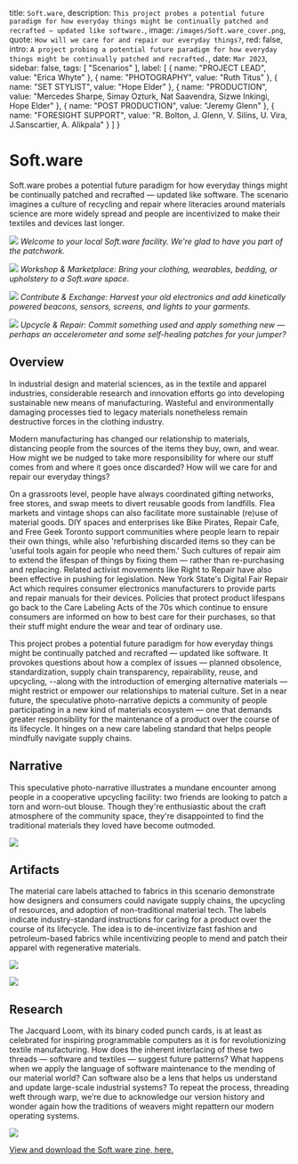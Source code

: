 
  title: `Soft.ware`,
  description: `This project probes a potential future paradigm for how everyday things might be continually patched and recrafted — updated like software.`,
  image: `/images/Soft.ware_cover.png`,
  quote: `How will we care for and repair our everyday things?`,
  red: false,
  intro: `A project probing a potential future paradigm for how everyday things might be continually patched and recrafted.`,
  date: `Mar 2023`,
  sidebar: false,
  tags: [
    "Scenarios"
  ], 
  label: [ { name: "PROJECT LEAD", value: "Erica Whyte" }, { name: "PHOTOGRAPHY", value: "Ruth Titus" }, { name: "SET STYLIST", value: "Hope Elder" }, { name: "PRODUCTION", value: "Mercedes Sharpe, Simay Ozturk, Nat Saavendra, Sizwe Inkingi, Hope Elder" }, { name: "POST PRODUCTION", value: "Jeremy Glenn" }, { name: "FORESIGHT SUPPORT", value: "R. Bolton, J. Glenn, V. Silins, U. Vira, J.Sanscartier, A. Alikpala" } ] }

# Soft.ware

<Label meta={meta} />

Soft.ware probes a potential future paradigm for how everyday things might be continually patched and recrafted — updated like software. The scenario imagines a culture of recycling and repair where literacies around materials science are more widely spread and people are incentivized to make their textiles and devices last longer.

![](/images/1.Softwarecover.png)
*Welcome to your local Soft.ware facility. We're glad to have you part of the patchwork.*

![](/images/3.Filmic.png) 
*Workshop & Marketplace: Bring your clothing, wearables, bedding, or upholstery to a Soft.ware space.*

![](/images/4.Filmic.png) 
*Contribute & Exchange: Harvest your old electronics and add kinetically powered beacons, sensors, screens, and lights to your garments.*

![](/images/5.Filmic.png) 
*Upcycle & Repair: Commit something used and apply something new — perhaps an accelerometer and some self-healing patches for your jumper?*

## Overview

In industrial design and material sciences, as in the textile and apparel industries, considerable research and innovation efforts go into developing sustainable new means of manufacturing. Wasteful and environmentally damaging processes tied to legacy materials nonetheless remain destructive forces in the clothing industry.

Modern manufacturing has changed our relationship to materials, distancing people from the sources of the items they buy, own, and wear. How might we be nudged to take more responsibility for where our stuff comes from and where it goes once discarded? How will we care for and repair our everyday things?

On a grassroots level, people have always coordinated gifting networks, free stores, and swap meets to divert reusable goods from landfills. Flea markets and vintage shops can also facilitate more sustainable (re)use of material goods. DIY spaces and enterprises like Bike Pirates, Repair Cafe, and Free Geek Toronto support communities where people learn to repair their own things, while also 'refurbishing discarded items so they can be 'useful tools again for people who need them.' Such cultures of repair aim to extend the lifespan of things by fixing them — rather than re-purchasing and replacing. Related activist movements like Right to Repair have also been effective in pushing for legislation. New York State's Digital Fair Repair Act which requires consumer electronics manufacturers to provide parts and repair manuals for their devices. Policies that protect product lifespans go back to the Care Labeling Acts of the 70s which continue to ensure consumers are informed on how to best care for their purchases, so that their stuff might endure the wear and tear of ordinary use.

This project probes a potential future paradigm for how everyday things might be continually patched and recrafted — updated like software. It provokes questions about how a complex of issues — planned obsolence, standardization, supply chain transparency, repairability, reuse, and upcycling, --along with the introduction of emerging  alternative materials — might restrict or empower our relationships to material culture. Set in a near future, the speculative photo-narrative depicts a community of people participating in a new kind of materials ecosystem — one that demands greater responsibility for the maintenance of a product over the course of its lifecycle. It hinges on a new care labeling standard that helps people mindfully navigate supply chains. 

## Narrative

This speculative photo-narrative illustrates a mundane encounter among people in a cooperative upcycling facility: two friends are looking to patch a torn and worn-out blouse. Though they're enthusiastic about the craft atmosphere of the community space, they're disappointed to find the traditional materials they loved have become outmoded.

![](/images/6.Narrative.png)

## Artifacts

The material care labels attached to fabrics in this scenario demonstrate how designers and consumers could navigate supply chains, the upcycling of resources, and adoption of non-traditional material tech. The labels indicate industry-standard instructions for caring for a product over the course of its lifecycle. The idea is to de-incentivize fast fashion and petroleum-based fabrics while incentivizing people to mend and patch their apparel with regenerative materials.

![](/images/2.Labellegend.png)

![](/images/3.Attachmentinstructions.png)

## Research

The Jacquard Loom, with its binary coded punch cards, is at least as celebrated for inspiring programmable computers as it is for revolutionizing textile manufacturing. How does the inherent interlacing of these two threads — software and textiles — suggest future patterns? What happens when we apply the language of software maintenance to the mending of our material world? Can software also be a lens that helps us understand and update large-scale industrial systems? To repeat the process, threading weft through warp, we’re due to acknowledge our version history and wonder again how the traditions of weavers might repattern our modern operating systems. 

![](/images/8.Computerchip.jpg)

[View and download the Soft.ware zine, here.]('https://indd.adobe.com/view/41334d0c-d76a-4213-8886-8c1f02ea0610')
                   
